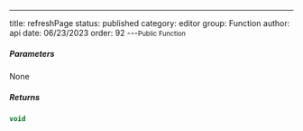 ---
title: refreshPage
status: published
category: editor
group: Function
author: api
date: 06/23/2023
order: 92
---<Small>Public Function</Small>




##### Parameters


None

##### Returns


```ts
void
```

